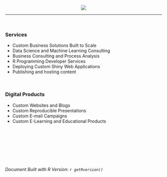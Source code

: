 

<center>
  <img src="files/sds_logo.png"/>
</center>



***

<br/>


### Services

 - Custom Business Solutions Built to Scale
 - Data Science and Machine Learning Consulting 
 - Business Consulting and Process Analysis
 - R Programming Developer Services
 - Deploying Custom Shiny Web Applications
 - Publishing and hosting content


<br/>


### Digital Products

 - Custom Websites and Blogs
 - Custom Reproducible Presentations 
 - Custom E-mail Campaigns
 - Custom E-Learning and Educational Products

<br/>


<br/>

<br/>


<br/>

*Document Built with R Version: `r getRversion()`*

<br/>